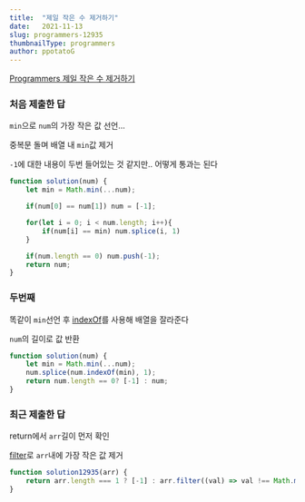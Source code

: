 ```yaml
---
title:  "제일 작은 수 제거하기"
date:   2021-11-13
slug: programmers-12935
thumbnailType: programmers
author: ppotatoG
---
```

[Programmers 제일 작은 수 제거하기](https://programmers.co.kr/learn/courses/30/lessons/12935?language=javascript)

### 처음 제출한 답

`min`으로 `num`의 가장 작은 값 선언...

중복문 돌며 배열 내 `min`값 제거

`-1`에 대한 내용이 두번 들어있는 것 같지만.. 어떻게 통과는 된다

```js
function solution(num) {
    let min = Math.min(...num);

    if(num[0] == num[1]) num = [-1];

    for(let i = 0; i < num.length; i++){
        if(num[i] == min) num.splice(i, 1)
    }

    if(num.length == 0) num.push(-1);
    return num;
}
```

### 두번째

똑같이 `min`선언 후 [indexOf](https://developer.mozilla.org/ko/docs/Web/JavaScript/Reference/Global_Objects/Array/indexOf)를 사용해 배열을 잘라준다

`num`의 길이로 값 반환

```js
function solution(num) {
    let min = Math.min(...num);
    num.splice(num.indexOf(min), 1);
    return num.length == 0? [-1] : num;
}
```

### 최근 제출한 답

return에서 `arr`길이 먼저 확인

[filter](https://developer.mozilla.org/ko/docs/Web/JavaScript/Reference/Global_Objects/Array/filter)로 `arr`내에 가장 작은 값 제거

```js
function solution12935(arr) {
    return arr.length === 1 ? [-1] : arr.filter((val) => val !== Math.min.apply(null, arr));
}
```